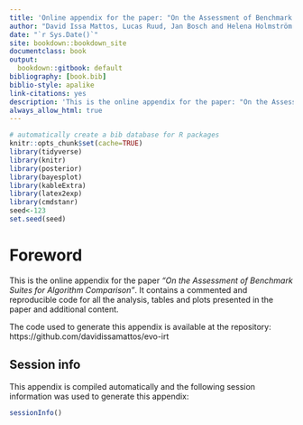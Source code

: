 ```yaml
--- 
title: 'Online appendix for the paper: "On the Assessment of Benchmark Suites for Algorithm Comparison"'
author: "David Issa Mattos, Lucas Ruud, Jan Bosch and Helena Holmström Olsson."
date: "`r Sys.Date()`"
site: bookdown::bookdown_site
documentclass: book
output:
  bookdown::gitbook: default
bibliography: [book.bib]
biblio-style: apalike
link-citations: yes
description: 'This is the online appendix for the paper: "On the Assessment of Benchmark Suites for Algorithm Comparison"'
always_allow_html: true
---
```


```r
# automatically create a bib database for R packages
knitr::opts_chunk$set(cache=TRUE)
library(tidyverse)
library(knitr)
library(posterior)
library(bayesplot)
library(kableExtra)
library(latex2exp)
library(cmdstanr)
seed<-123
set.seed(seed)
```

# Foreword

This is the online appendix for the paper *"On the Assessment of Benchmark Suites for Algorithm Comparison"*. It contains a commented and reproducible code for all the analysis, tables and plots presented in the paper and additional content.

The code used to generate this appendix is available at the repository: https://github.com/davidissamattos/evo-irt

## Session info

This appendix is compiled automatically and the following session information was used to generate this appendix:

```r
sessionInfo()
```




